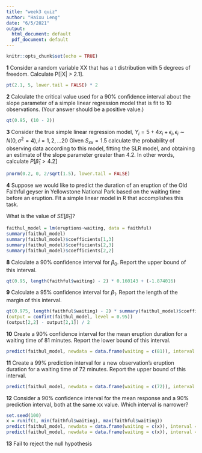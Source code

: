---
title: "week3 quiz"
author: "Haixu Leng"
date: "6/5/2021"
output:
  html_document: default
  pdf_document: default
---

```{r setup, include=FALSE}
knitr::opts_chunk$set(echo = TRUE)
```

**1** Consider a random variable XX that has a t distribution with 5 degrees of freedom. Calculate P[|X| > 2.1].

```{r}
pt(2.1, 5, lower.tail = FALSE) * 2
```

**2** Calculate the critical value used for a 90% confidence interval about the slope parameter of a simple linear regression model that is fit to 10 observations. (Your answer should be a positive value.)  

```{r}
qt(0.95, (10 - 2))
```

**3** Consider the true simple linear regression model, 
$Y_i = 5 + 4x_i + \epsilon_i, \epsilon_i\sim N(0, \sigma^2=4), i=1,2,...20$
Given $S_{xx} = 1.5$ calculate the probability of observing data according to this model, fitting the SLR model, and obtaining an estimate of the slope parameter greater than 4.2. In other words, calculate $P[\hat \beta_1 > 4.2]$

```{r}
pnorm(0.2, 0, 2/sqrt(1.5), lower.tail = FALSE)
```

**4** Suppose we would like to predict the duration of an eruption of the Old Faithful geyser in Yellowstone National Park based on the waiting time before an eruption. Fit a simple linear model in R that accomplishes this task.

What is the value of $SE[\hat \beta_1]$?

```{r}
faithul_model = lm(eruptions~waiting, data = faithful)
summary(faithul_model)
summary(faithul_model)$coefficients[1,3]
summary(faithul_model)$coefficients[2,3]
summary(faithul_model)$coefficients[2,2]
```

**8** Calculate a 90% confidence interval for $\beta_0$. Report the upper bound of this interval.

```{r}
qt(0.95, length(faithful$waiting) - 2) * 0.160143 + (-1.874016)
```

**9** Calculate a 95% confidence interval for $\beta_1$. Report the length of the margin of this interval.

```{r}
qt(0.975, length(faithful$waiting) - 2) * summary(faithul_model)$coefficients[2,2]
(output = confint(faithul_model, level = 0.95))
(output[2,2] - output[2,1]) / 2
```

**10** Create a 90% confidence interval for the mean eruption duration for a waiting time of 81 minutes. Report the lower bound of this interval.  

```{r}
predict(faithul_model, newdata = data.frame(waiting = c(81)), interval = c("confidence"), level = 0.9)
```

**11** Create a 99% prediction interval for a new observation's eruption duration for a waiting time of 72 minutes. Report the upper bound of this interval.  

```{r}
predict(faithul_model, newdata = data.frame(waiting = c(72)), interval = c("prediction"), level = 0.99)
```

**12** Consider a 90% confidence interval for the mean response and a 90% prediction interval, both at the same xx value. Which interval is narrower?  

```{r}
set.seed(100)
x = runif(1, min(faithful$waiting), max(faithful$waiting))
predict(faithul_model, newdata = data.frame(waiting = c(x)), interval = c("confidence"), level = 0.9)
predict(faithul_model, newdata = data.frame(waiting = c(x)), interval = c("prediction"), level = 0.9)
```

**13** Fail to reject the null hypothesis



